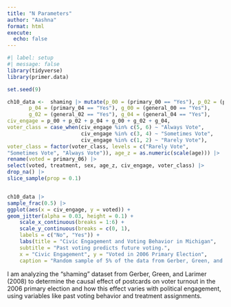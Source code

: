 ```yaml
---
title: "N Parameters"
author: "Aashna"
format: html
execute: 
  echo: false
---
```


```r
#| label: setup
#| message: false
library(tidyverse)
library(primer.data)
```

```r
set.seed(9)

ch10_data <-  shaming |> mutate(p_00 = (primary_00 == "Yes"), p_02 = (primary_02 == "Yes"),
       p_04 = (primary_04 == "Yes"), g_00 = (general_00 == "Yes"),
       g_02 = (general_02 == "Yes"), g_04 = (general_04 == "Yes"),
civ_engage = p_00 + p_02 + p_04 + g_00 + g_02 + g_04,
voter_class = case_when(civ_engage %in% c(5, 6) ~ "Always Vote",
                        civ_engage %in% c(3, 4) ~ "Sometimes Vote",
                        civ_engage %in% c(1, 2) ~ "Rarely Vote"),
voter_class = factor(voter_class, levels = c("Rarely Vote", 
"Sometimes Vote", "Always Vote")), age_z = as.numeric(scale(age))) |> 
rename(voted = primary_06) |> 
select(voted, treatment, sex, age_z, civ_engage, voter_class) |> 
drop_na() |> 
slice_sample(prop = 0.1)


ch10_data |> 
sample_frac(0.5) |> 
ggplot(aes(x = civ_engage, y = voted)) + 
geom_jitter(alpha = 0.03, height = 0.1) +
    scale_x_continuous(breaks = 1:6) + 
    scale_y_continuous(breaks = c(0, 1), 
    labels = c("No", "Yes")) + 
    labs(title = "Civic Engagement and Voting Behavior in Michigan", 
    subtitle = "Past voting predicts future voting.", 
    x = "Civic Engagement", y = "Voted in 2006 Primary Election", 
    caption = "Random sample of 5% of the data from Gerber, Green, and Larimer(2008)")
```

I am analyzing the "shaming" dataset from Gerber, Green, and Larimer (2008) to determine the causal effect of postcards on voter turnout in the 2006 primary election and how this effect varies with political engagement, using variables like past voting behavior and treatment assignments.